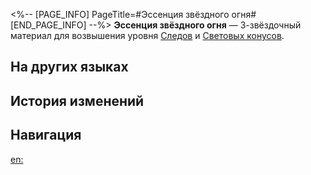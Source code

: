 <%-- [PAGE_INFO]
PageTitle=#Эссенция звёздного огня#
[END_PAGE_INFO] --%>
{{Предмет Инфобокс
|id          = 110222
|Изображение = Предмет Эссенция звёздного огня.png
|Тип         = Материал Следов
|Тип2        = Материал возвышения Светового конуса
|Инвентарь   = Материалы улучшения
|Редкость    = 3
|Эффект      = 
|Описание    = Сильный хелиоби, появившийся после Бедствия огня. Можно использовать для среднего повышения уровня Следов персонажей {{Цвет|Выделенный|Небытия}}.
|Источник1   = [[Чашелист (багровый): Бутон Небытия (undefined)]]
|Источник2   = [[Универсальная машина для синтеза: Синтез материалов]]
|Источник3   = [[Неугасаемый пепел]]
|Источник4   = [[Универсальная машина для синтеза: Обмен материалов]]
}}
{{Описание|Пылающий хелиоби, раскрывший своё пламя.<br />Размер пламени, исходящего от хелиоби, указывает на его силу. Этот пылающий хелиоби обрёл сознание и жаждет поглотить эмоции и желания своего хозяина.<br /><br />''«Поглоти его эмоции и повлияй на его волю...»''}}
'''Эссенция звёздного огня''' — 3-звёздочный материал для возвышения уровня [[Следы|Следов]] и [[Световые конусы|Световых конусов]].

==На других языках==
{{На других языках
|en   = Starfire Essence
|zhs  = 星火之精
|zht  = 星火之精
|ja   = 星火の精
|ko   = 불꽃의 정령
|es   = Esencia de fuego estelar
|fr   = Essence de feu d'étoiles
|ru   = Эссенция звёздного огня
|th   = Starfire Essence
|vi   = Linh Hồn Tinh Hỏa
|de   = Sternenfeuer-Essenz
|id   = Starfire Essence
|pt   = Essência de Chama Estelar
}}

==История изменений==
{{История изменений|3.5}}

==Навигация==
{{Материалы улучшения Навбокс}}

[[en:]]